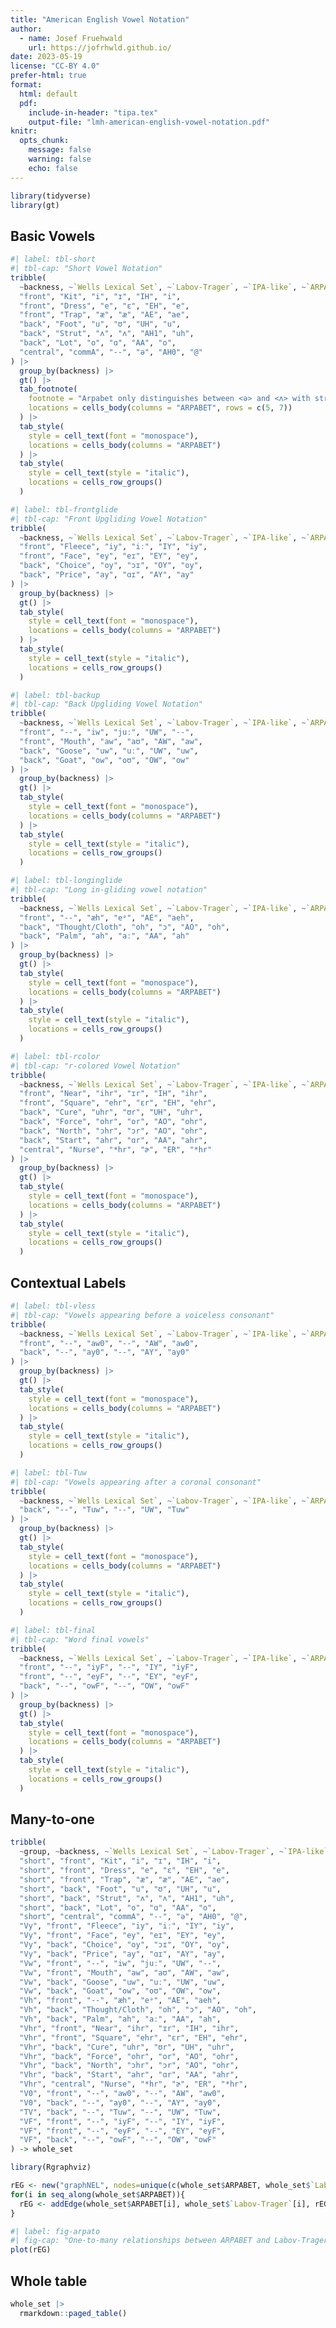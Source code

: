 ```yaml
---
title: "American English Vowel Notation"
author: 
  - name: Josef Fruehwald
    url: https://jofrhwld.github.io/
date: 2023-05-19
license: "CC-BY 4.0"
prefer-html: true
format: 
  html: default
  pdf: 
    include-in-header: "tipa.tex"
    output-file: "lmh-american-english-vowel-notation.pdf"
knitr: 
  opts_chunk: 
    message: false
    warning: false
    echo: false
---
```


```r
library(tidyverse)
library(gt)
```

## Basic Vowels

```r
#| label: tbl-short
#| tbl-cap: "Short Vowel Notation"
tribble(
  ~backness, ~`Wells Lexical Set`, ~`Labov-Trager`, ~`IPA-like`, ~`ARPABET`, ~`FAVE plt_vclass`,
  "front", "Kit", "i", "ɪ", "IH", "i",
  "front", "Dress", "e", "ɛ", "EH", "e",
  "front", "Trap", "æ", "æ", "AE", "ae",
  "back", "Foot", "u", "ʊ", "UH", "u",
  "back", "Strut", "ʌ", "ʌ", "AH1", "uh",
  "back", "Lot", "o", "ɑ", "AA", "o",
  "central", "commA", "--", "ə", "AH0", "@"
) |> 
  group_by(backness) |> 
  gt() |> 
  tab_footnote(
    footnote = "Arpabet only distinguishes between <ə> and <ʌ> with stress marking",
    locations = cells_body(columns = "ARPABET", rows = c(5, 7))
  ) |> 
  tab_style(
    style = cell_text(font = "monospace"),
    locations = cells_body(columns = "ARPABET")
  ) |> 
  tab_style(
    style = cell_text(style = "italic"),
    locations = cells_row_groups()
  ) 
```

```r
#| label: tbl-frontglide
#| tbl-cap: "Front Upgliding Vowel Notation"
tribble(
  ~backness, ~`Wells Lexical Set`, ~`Labov-Trager`, ~`IPA-like`, ~`ARPABET`, ~`FAVE plt_vclass`,
  "front", "Fleece", "iy", "iː", "IY", "iy",
  "front", "Face", "ey", "eɪ", "EY", "ey",
  "back", "Choice", "oy", "ɔɪ", "OY", "oy",
  "back", "Price", "ay", "ɑɪ", "AY", "ay"
) |> 
  group_by(backness) |> 
  gt() |> 
  tab_style(
    style = cell_text(font = "monospace"),
    locations = cells_body(columns = "ARPABET")
  ) |> 
  tab_style(
    style = cell_text(style = "italic"),
    locations = cells_row_groups()
  )
```

```r
#| label: tbl-backup
#| tbl-cap: "Back Upgliding Vowel Notation"
tribble(
  ~backness, ~`Wells Lexical Set`, ~`Labov-Trager`, ~`IPA-like`, ~`ARPABET`, ~`FAVE plt_vclass`,
  "front", "--", "iw", "juː", "UW", "--",
  "front", "Mouth", "aw", "aʊ", "AW", "aw",
  "back", "Goose", "uw", "uː", "UW", "uw",
  "back", "Goat", "ow", "oʊ", "OW", "ow"
) |> 
  group_by(backness) |> 
  gt() |> 
  tab_style(
    style = cell_text(font = "monospace"),
    locations = cells_body(columns = "ARPABET")
  ) |> 
  tab_style(
    style = cell_text(style = "italic"),
    locations = cells_row_groups()
  )
```

```r
#| label: tbl-longinglide
#| tbl-cap: "Long in-gliding vowel notation"
tribble(
  ~backness, ~`Wells Lexical Set`, ~`Labov-Trager`, ~`IPA-like`, ~`ARPABET`, ~`FAVE plt_vclass`,
  "front", "--", "æh", "eᵊ", "AE", "aeh",
  "back", "Thought/Cloth", "oh", "ɔ", "AO", "oh",
  "back", "Palm", "ah", "aː", "AA", "ah"
) |> 
  group_by(backness) |> 
  gt() |> 
  tab_style(
    style = cell_text(font = "monospace"),
    locations = cells_body(columns = "ARPABET")
  ) |> 
  tab_style(
    style = cell_text(style = "italic"),
    locations = cells_row_groups()
  )
```

```r
#| label: tbl-rcolor
#| tbl-cap: "r-colored Vowel Notation"
tribble(
  ~backness, ~`Wells Lexical Set`, ~`Labov-Trager`, ~`IPA-like`, ~`ARPABET`, ~`FAVE plt_vclass`,
  "front", "Near", "ihr", "ɪr", "IH", "ihr",
  "front", "Square", "ehr", "ɛr", "EH", "ehr",
  "back", "Cure", "uhr", "ʊr", "UH", "uhr",
  "back", "Force", "ohr", "or", "AO", "ohr",
  "back", "North", "ɔhr", "ɔr", "AO", "ohr",
  "back", "Start", "ahr", "ɑr", "AA", "ahr",
  "central", "Nurse", "*hr", "ɚ", "ER", "*hr"
) |> 
  group_by(backness) |> 
  gt() |> 
  tab_style(
    style = cell_text(font = "monospace"),
    locations = cells_body(columns = "ARPABET")
  ) |> 
  tab_style(
    style = cell_text(style = "italic"),
    locations = cells_row_groups()
  )
```

## Contextual Labels

```r
#| label: tbl-vless
#| tbl-cap: "Vowels appearing before a voiceless consonant"
tribble(
  ~backness, ~`Wells Lexical Set`, ~`Labov-Trager`, ~`IPA-like`, ~`ARPABET`, ~`FAVE plt_vclass`,
  "front", "--", "aw0", "--", "AW", "aw0",
  "back", "--", "ay0", "--", "AY", "ay0"
) |> 
  group_by(backness) |> 
  gt() |> 
  tab_style(
    style = cell_text(font = "monospace"),
    locations = cells_body(columns = "ARPABET")
  ) |> 
  tab_style(
    style = cell_text(style = "italic"),
    locations = cells_row_groups()
  )
```

```r
#| label: tbl-Tuw
#| tbl-cap: "Vowels appearing after a coronal consonant"
tribble(
  ~backness, ~`Wells Lexical Set`, ~`Labov-Trager`, ~`IPA-like`, ~`ARPABET`, ~`FAVE plt_vclass`,
  "back", "--", "Tuw", "--", "UW", "Tuw"
) |> 
  group_by(backness) |> 
  gt() |> 
  tab_style(
    style = cell_text(font = "monospace"),
    locations = cells_body(columns = "ARPABET")
  ) |> 
  tab_style(
    style = cell_text(style = "italic"),
    locations = cells_row_groups()
  )
```

```r
#| label: tbl-final
#| tbl-cap: "Word final vowels"
tribble(
  ~backness, ~`Wells Lexical Set`, ~`Labov-Trager`, ~`IPA-like`, ~`ARPABET`, ~`FAVE plt_vclass`,
  "front", "--", "iyF", "--", "IY", "iyF",
  "front", "--", "eyF", "--", "EY", "eyF",
  "back", "--", "owF", "--", "OW", "owF"
) |> 
  group_by(backness) |> 
  gt() |> 
  tab_style(
    style = cell_text(font = "monospace"),
    locations = cells_body(columns = "ARPABET")
  ) |> 
  tab_style(
    style = cell_text(style = "italic"),
    locations = cells_row_groups()
  )
```

## Many-to-one

```r
tribble(
  ~group, ~backness, ~`Wells Lexical Set`, ~`Labov-Trager`, ~`IPA-like`, ~`ARPABET`, ~`FAVE plt_vclass`,
  "short", "front", "Kit", "i", "ɪ", "IH", "i",
  "short", "front", "Dress", "e", "ɛ", "EH", "e",
  "short", "front", "Trap", "æ", "æ", "AE", "ae",
  "short", "back", "Foot", "u", "ʊ", "UH", "u",
  "short", "back", "Strut", "ʌ", "ʌ", "AH1", "uh",
  "short", "back", "Lot", "o", "ɑ", "AA", "o",
  "short", "central", "commA", "--", "ə", "AH0", "@",
  "Vy", "front", "Fleece", "iy", "iː", "IY", "iy",
  "Vy", "front", "Face", "ey", "eɪ", "EY", "ey",
  "Vy", "back", "Choice", "oy", "ɔɪ", "OY", "oy",
  "Vy", "back", "Price", "ay", "ɑɪ", "AY", "ay",
  "Vw", "front", "--", "iw", "juː", "UW", "--",
  "Vw", "front", "Mouth", "aw", "aʊ", "AW", "aw",
  "Vw", "back", "Goose", "uw", "uː", "UW", "uw",
  "Vw", "back", "Goat", "ow", "oʊ", "OW", "ow",
  "Vh", "front", "--", "æh", "eᵊ", "AE", "aeh",
  "Vh", "back", "Thought/Cloth", "oh", "ɔ", "AO", "oh",
  "Vh", "back", "Palm", "ah", "aː", "AA", "ah",
  "Vhr", "front", "Near", "ihr", "ɪr", "IH", "ihr",
  "Vhr", "front", "Square", "ehr", "ɛr", "EH", "ehr",
  "Vhr", "back", "Cure", "uhr", "ʊr", "UH", "uhr",
  "Vhr", "back", "Force", "ohr", "or", "AO", "ohr",
  "Vhr", "back", "North", "ɔhr", "ɔr", "AO", "ohr",
  "Vhr", "back", "Start", "ahr", "ɑr", "AA", "ahr",
  "Vhr", "central", "Nurse", "*hr", "ɚ", "ER", "*hr",
  "V0", "front", "--", "aw0", "--", "AW", "aw0",
  "V0", "back", "--", "ay0", "--", "AY", "ay0",
  "TV", "back", "--", "Tuw", "--", "UW", "Tuw",
  "VF", "front", "--", "iyF", "--", "IY", "iyF",
  "VF", "front", "--", "eyF", "--", "EY", "eyF",
  "VF", "back", "--", "owF", "--", "OW", "owF"
) -> whole_set
```

```r
library(Rgraphviz)
```

```r
rEG <- new("graphNEL", nodes=unique(c(whole_set$ARPABET, whole_set$`Labov-Trager`)), edgemode="directed")
for(i in seq_along(whole_set$ARPABET)){
  rEG <- addEdge(whole_set$ARPABET[i], whole_set$`Labov-Trager`[i], rEG, 1)
}
```

```r
#| label: fig-arpato
#| fig-cap: "One-to-many relationships between ARPABET and Labov-Trager notation"
plot(rEG)
```

::: {.content-visible when-format="html"}
## Whole table

```r
whole_set |> 
  rmarkdown::paged_table()
```
:::
